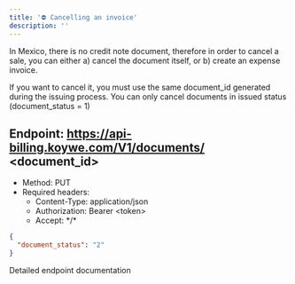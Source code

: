 ```yaml
---
title: '⛔ Cancelling an invoice'
description: ''
---
```


In Mexico, there is no credit note document, therefore in order to cancel a sale, you can either a) cancel the document itself, or
b) create an expense invoice.

If you want to cancel it, you must use the same document_id generated during the issuing process. You
can only cancel documents in issued status (document_status = 1)

## Endpoint: https://api-billing.koywe.com/V1/documents/ \<document_id\>
* Method: PUT
* Required headers:
    * Content-Type: application/json
    * Authorization: Bearer \<token\>
    * Accept: \*/\*

```json
{
  "document_status": "2"
}
```


<CardGroup cols={1}>
    <Card
        title="API Reference PUT /documents"
        icon="terminal"
        href="/api-reference/endpoint/update-a-specific-document"
    >
        Detailed endpoint documentation
    </Card>
</CardGroup>